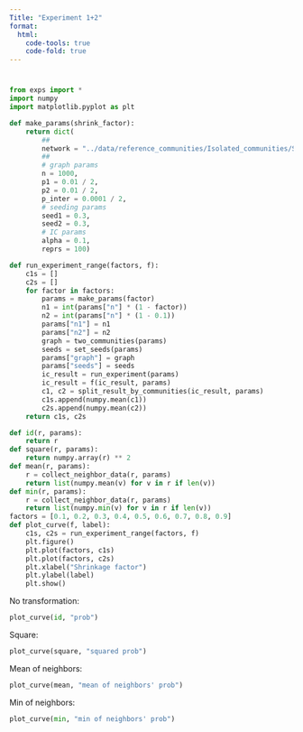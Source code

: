 ```yaml
---
Title: "Experiment 1+2"
format:
  html:
    code-tools: true
    code-fold: true
---
```


#

```python
from exps import *
import numpy
import matplotlib.pyplot as plt

def make_params(shrink_factor):
    return dict(
        ##
        network = "../data/reference_communities/Isolated_communities/SBM/Run_1/twocommunities_edgelist.txt",
        ##
        # graph params
        n = 1000,
        p1 = 0.01 / 2,
        p2 = 0.01 / 2,
        p_inter = 0.0001 / 2,
        # seeding params
        seed1 = 0.3,
        seed2 = 0.3,
        # IC params
        alpha = 0.1,
        reprs = 100)

def run_experiment_range(factors, f):
    c1s = []
    c2s = []
    for factor in factors:
        params = make_params(factor)
        n1 = int(params["n"] * (1 - factor))
        n2 = int(params["n"] * (1 - 0.1))
        params["n1"] = n1
        params["n2"] = n2
        graph = two_communities(params)
        seeds = set_seeds(params)
        params["graph"] = graph
        params["seeds"] = seeds
        ic_result = run_experiment(params)
        ic_result = f(ic_result, params)
        c1, c2 = split_result_by_communities(ic_result, params)
        c1s.append(numpy.mean(c1))
        c2s.append(numpy.mean(c2))
    return c1s, c2s

def id(r, params):
    return r
def square(r, params):
    return numpy.array(r) ** 2
def mean(r, params):
    r = collect_neighbor_data(r, params)
    return list(numpy.mean(v) for v in r if len(v))
def min(r, params):
    r = collect_neighbor_data(r, params)
    return list(numpy.min(v) for v in r if len(v))
factors = [0.1, 0.2, 0.3, 0.4, 0.5, 0.6, 0.7, 0.8, 0.9]
def plot_curve(f, label):
    c1s, c2s = run_experiment_range(factors, f)
    plt.figure()
    plt.plot(factors, c1s)
    plt.plot(factors, c2s)
    plt.xlabel("Shrinkage factor")
    plt.ylabel(label)
    plt.show()

```

No transformation:

```python
plot_curve(id, "prob")
```

Square:

```python
plot_curve(square, "squared prob")
```

Mean of neighbors:

```python
plot_curve(mean, "mean of neighbors' prob")
```

Min of neighbors:

```python
plot_curve(min, "min of neighbors' prob")
```
